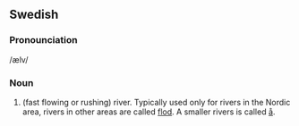 ==Swedish==
===Pronounciation===
/ælv/
===Noun===
#(fast flowing or rushing) river. Typically used only for rivers in the Nordic area, rivers in other areas are called [[flod]]. A smaller rivers is called [[å]].